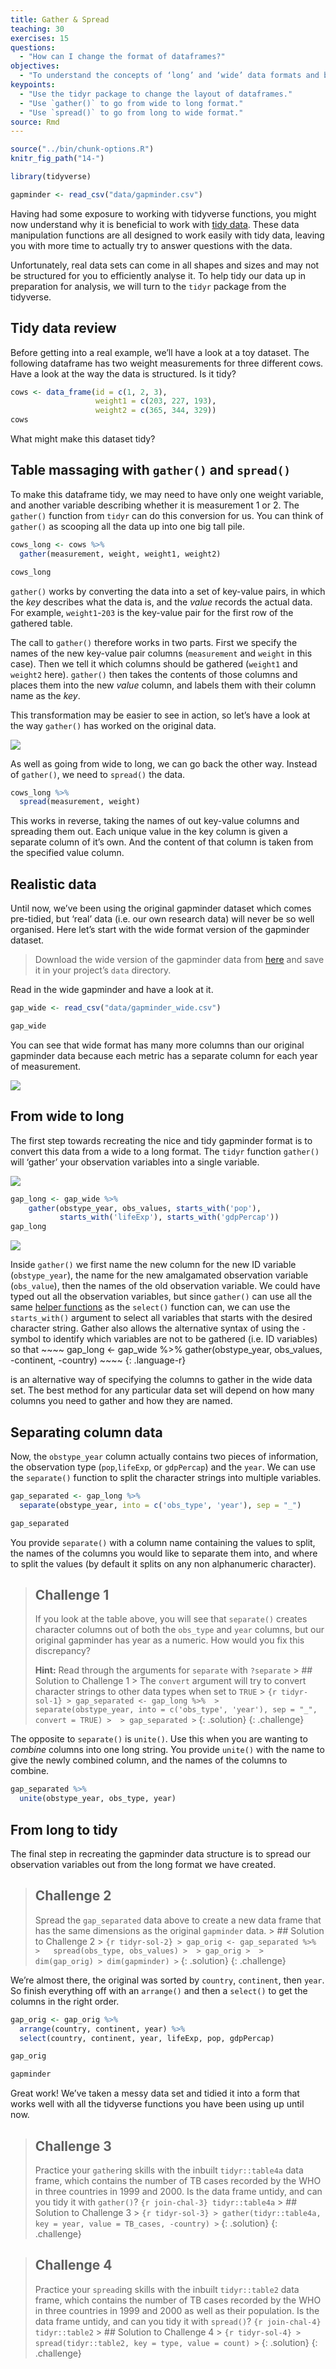```yaml
---
title: Gather & Spread
teaching: 30
exercises: 15
questions:
  - "How can I change the format of dataframes?"
objectives:
  - "To understand the concepts of ‘long’ and ‘wide’ data formats and be able to convert between them with tidyr."
keypoints:
  - "Use the tidyr package to change the layout of dataframes."
  - "Use `gather()` to go from wide to long format."
  - "Use `spread()` to go from long to wide format."
source: Rmd
---
```


```r
source("../bin/chunk-options.R")
knitr_fig_path("14-")

library(tidyverse)

gapminder <- read_csv("data/gapminder.csv")
```

Having had some exposure to working with tidyverse functions, you might now understand
why it is beneficial to work with [tidy data]({{ page.root }}{% link _episodes/06-Tidy-Data.md %}).
These data manipulation functions are all designed to work easily with tidy data, leaving you with
more time to actually try to answer questions with the data.

Unfortunately, real data sets can come in all shapes and sizes and may not be structured for you to
efficiently analyse it. To help tidy our data up in preparation for analysis, we will turn to the 
`tidyr` package from the tidyverse.

## Tidy data review
Before getting into a real example, we'll have a look at a toy dataset. The following dataframe has 
two weight measurements for three different cows. Have a look at the way the data is structured. 
Is it tidy?

```r
cows <- data_frame(id = c(1, 2, 3),
                   weight1 = c(203, 227, 193),
                   weight2 = c(365, 344, 329))
cows
```
What might make this dataset tidy?

## Table massaging with `gather()` and `spread()`

To make this dataframe tidy, we may need to have only one weight variable, and another variable 
describing whether it is measurement 1 or 2. The `gather()` function from `tidyr` can do this 
conversion for us. You can think of `gather()` as scooping all the data up into one big tall pile.

```r
cows_long <- cows %>% 
  gather(measurement, weight, weight1, weight2)

cows_long
```

`gather()` works by converting the data into a set of key-value pairs, in which the 
*key* describes what the data is, and the *value* records the actual data. For example, `weight1`-`203`
is the key-value pair for the first row of the gathered table.

The call to `gather()` therefore works in two parts. First we specify the names of the new key-value pair 
columns (`measurement` and `weight` in this case). Then we tell it which columns should be gathered
(`weight1` and `weight2` here). `gather()` then takes the contents of those columns and places them 
into the new *value* column, and labels them with their column name as the *key*.

This transformation may be easier to see in action, so let's have a look at the way `gather()` has 
worked on the original data.

![]({{ page.root }}{% link fig/15-tidyr-gather.gif %})

As well as going from wide to long, we can go back the other way. Instead of `gather()`, we need to 
`spread()` the data.

```r
cows_long %>% 
  spread(measurement, weight)
```

This works in reverse, taking the names of out key-value columns and spreading them out. Each unique
value in the key column is given a separate column of it's own. And the content of that column is 
taken from the specified value column.

## Realistic data

Until now, we've been using the original gapminder dataset which comes pre-tidied, but
'real' data (i.e. our own research data) will never be so well organised. Here
let's start with the wide format version of the gapminder dataset.

> Download the wide version of the gapminder data from [here]({{ page.root }}{% link data/gapminder_wide.csv %}) and save it in your project's `data` directory.

Read in the wide gapminder and have a look at it.

```r
gap_wide <- read_csv("data/gapminder_wide.csv")

gap_wide
```

You can see that wide format has many more columns than our original gapminder data because each 
metric has a separate column for each year of measurement. 

![]({{ page.root }}{% link fig/15-tidyr-fig2.png %})

## From wide to long

The first step towards recreating the nice and tidy gapminder format is to
convert this data from a wide to a long format. The `tidyr` function `gather()` will
'gather' your observation variables into a single variable.

![]({{ page.root }}{% link fig/15-tidyr-fig3.png %})

```r
gap_long <- gap_wide %>%
    gather(obstype_year, obs_values, starts_with('pop'),
           starts_with('lifeExp'), starts_with('gdpPercap'))
gap_long
```

![]({{ page.root }}{% link fig/15-tidyr-fig4.png %})

Inside `gather()` we first name the new column for the new ID variable (`obstype_year`), the name 
for the new amalgamated observation variable (`obs_value`), then the names of the old observation 
variable. We could have typed out all the observation variables, but since `gather()` can use all the same
[helper functions]({{ page.root }}{% link _episodes/08-Data-Verbs---select.md %}#select-helper-functions)
as the `select()` function can, we can use the `starts_with()` argument to select all variables
that starts with the desired character string. Gather also allows the alternative
syntax of using the `-` symbol to identify which variables are not to be
gathered (i.e. ID variables) so that 
~~~~
gap_long <- gap_wide %>% 
  gather(obstype_year, obs_values, -continent, -country)
~~~~
{: .language-r}

is an alternative way of specifying the columns to gather in the wide data set. The best method for 
any particular data set will depend on how many columns you need to gather and how they are named.

## Separating column data

Now, the `obstype_year` column actually contains two pieces of information, the observation
type (`pop`,`lifeExp`, or `gdpPercap`) and the `year`. We can use the `separate()` function to split
the character strings into multiple variables. 

```r
gap_separated <- gap_long %>% 
  separate(obstype_year, into = c('obs_type', 'year'), sep = "_")

gap_separated
```

You provide `separate()` with a column name containing the values to split, the names of the columns
you would like to separate them into, and where to split the values (by default it splits on any non
alphanumeric character). 

> ## Challenge 1
> If you look at the table above, you will see that `separate()` creates character columns out of 
> both the `obs_type` and `year` columns, but our original gapminder has year as a numeric. How would
> you fix this discrepancy?
>
> **Hint:** Read through the arguments for `separate` with `?separate`
> > ## Solution to Challenge 1
> > The `convert` argument will try to convert character strings to other data types when set to `TRUE`
> > ``` {r tidyr-sol-1}
> > gap_separated <- gap_long %>% 
> >   separate(obstype_year, into = c('obs_type', 'year'), sep = "_", convert = TRUE)
> > 
> > gap_separated
> > ```
> {: .solution}
{: .challenge}

The opposite to `separate()` is `unite()`. Use this when you are wanting to *combine* columns into 
one long string. You provide `unite()` with the name to give the newly combined column, and the 
names of the columns to combine.

```r
gap_separated %>% 
  unite(obstype_year, obs_type, year)
```

## From long to tidy

The final step in recreating the gapminder data structure is to spread our observation variables out
from the long format we have created.

> ## Challenge 2
> Spread the `gap_separated` data above to create a new data frame that has the same dimensions as the 
> original `gapminder` data.
> > ## Solution to Challenge 2
> > ``` {r tidyr-sol-2}
> > gap_orig <- gap_separated %>% 
> >   spread(obs_type, obs_values)
> > 
> > gap_orig
> > 
> > dim(gap_orig)
> > dim(gapminder)
> > ```
> {: .solution}
{: .challenge}

We're almost there, the original was sorted by `country`, `continent`, then `year`. So finish 
everything off with an `arrange()` and then a `select()` to get the columns in the right order.

```r
gap_orig <- gap_orig %>% 
  arrange(country, continent, year) %>% 
  select(country, continent, year, lifeExp, pop, gdpPercap)

gap_orig

gapminder
```

Great work! We've taken a messy data set and tidied it into a form that works well with all the 
tidyverse functions you have been using up until now.

> ## Challenge 3
> Practice your `gather`ing skills with the inbuilt `tidyr::table4a` data frame, which contains the 
> number of TB cases recorded by the WHO in three countries in 1999 and 2000. Is the data frame
> untidy, and can you tidy it with `gather()`?
> ```{r join-chal-3}
> tidyr::table4a
> ```
> > ## Solution to Challenge 3
> > ``` {r tidyr-sol-3}
> > gather(tidyr::table4a, key = year, value = TB_cases, -country)
> > ```
> {: .solution}
{: .challenge}

> ## Challenge 4
> Practice your `spread`ing skills with the inbuilt `tidyr::table2` data frame, which contains the 
> number of TB cases recorded by the WHO in three countries in 1999 and 2000 as well as their 
> population. Is the data frame untidy, and can you tidy it with `spread()`?
> ```{r join-chal-4}
> tidyr::table2
> ```
> > ## Solution to Challenge 4
> > ``` {r tidyr-sol-4}
> > spread(tidyr::table2, key = type, value = count)
> > ```
> {: .solution}
{: .challenge}
